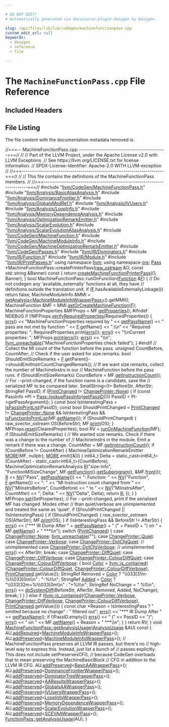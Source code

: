 ```yaml
---

# DO NOT EDIT!
# Automatically generated via docusaurus-plugin-doxygen by Doxygen.

slug: /api/files/lib/lib/codegen/machinefunctionpass-cpp
custom_edit_url: null
keywords:
  - doxygen
  - reference
  - file

---
```





# The `MachineFunctionPass.cpp` File Reference

<DoxygenPage pluginConfig={pluginConfig}>



## Included Headers

<IncludesList>
<IncludesListItem
  filePath="llvm/CodeGen/MachineFunctionPass.h"
  permalink="/docs/api/files/include/include/llvm/include/llvm/codegen/machinefunctionpass-h"
  isLocal="true" />
<IncludesListItem
  filePath="llvm/Analysis/BasicAliasAnalysis.h"
  permalink="/docs/api/files/include/include/llvm/include/llvm/analysis/basicaliasanalysis-h"
  isLocal="true" />
<IncludesListItem
  filePath="llvm/Analysis/DominanceFrontier.h"
  permalink="/docs/api/files/include/include/llvm/include/llvm/analysis/dominancefrontier-h"
  isLocal="true" />
<IncludesListItem
  filePath="llvm/Analysis/GlobalsModRef.h"
  permalink="/docs/api/files/include/include/llvm/include/llvm/analysis/globalsmodref-h"
  isLocal="true" />
<IncludesListItem
  filePath="llvm/Analysis/IVUsers.h"
  permalink="/docs/api/files/include/include/llvm/include/llvm/analysis/ivusers-h"
  isLocal="true" />
<IncludesListItem
  filePath="llvm/Analysis/LoopInfo.h"
  permalink="/docs/api/files/include/include/llvm/include/llvm/analysis/loopinfo-h"
  isLocal="true" />
<IncludesListItem
  filePath="llvm/Analysis/MemoryDependenceAnalysis.h"
  permalink="/docs/api/files/include/include/llvm/include/llvm/analysis/memorydependenceanalysis-h"
  isLocal="true" />
<IncludesListItem
  filePath="llvm/Analysis/OptimizationRemarkEmitter.h"
  permalink="/docs/api/files/include/include/llvm/include/llvm/analysis/optimizationremarkemitter-h"
  isLocal="true" />
<IncludesListItem
  filePath="llvm/Analysis/ScalarEvolution.h"
  permalink="/docs/api/files/include/include/llvm/include/llvm/analysis/scalarevolution-h"
  isLocal="true" />
<IncludesListItem
  filePath="llvm/Analysis/ScalarEvolutionAliasAnalysis.h"
  permalink="/docs/api/files/include/include/llvm/include/llvm/analysis/scalarevolutionaliasanalysis-h"
  isLocal="true" />
<IncludesListItem
  filePath="llvm/CodeGen/MachineFunction.h"
  permalink="/docs/api/files/include/include/llvm/include/llvm/codegen/machinefunction-h"
  isLocal="true" />
<IncludesListItem
  filePath="llvm/CodeGen/MachineModuleInfo.h"
  permalink="/docs/api/files/include/include/llvm/include/llvm/codegen/machinemoduleinfo-h"
  isLocal="true" />
<IncludesListItem
  filePath="llvm/CodeGen/MachineOptimizationRemarkEmitter.h"
  permalink="/docs/api/files/include/include/llvm/include/llvm/codegen/machineoptimizationremarkemitter-h"
  isLocal="true" />
<IncludesListItem
  filePath="llvm/CodeGen/Passes.h"
  permalink="/docs/api/files/include/include/llvm/include/llvm/codegen/passes-h"
  isLocal="true" />
<IncludesListItem
  filePath="llvm/IR/Dominators.h"
  permalink="/docs/api/files/include/include/llvm/include/llvm/ir/dominators-h"
  isLocal="true" />
<IncludesListItem
  filePath="llvm/IR/Function.h"
  permalink="/docs/api/files/include/include/llvm/include/llvm/ir/function-h"
  isLocal="true" />
<IncludesListItem
  filePath="llvm/IR/Module.h"
  permalink="/docs/api/files/include/include/llvm/include/llvm/ir/module-h"
  isLocal="true" />
<IncludesListItem
  filePath="llvm/IR/PrintPasses.h"
  permalink="/docs/api/files/include/include/llvm/include/llvm/ir/printpasses-h"
  isLocal="true" />
</IncludesList>


## File Listing

The file content with the documentation metadata removed is:

<ProgramListing>

<Link id="l00001" /><CodeLine lineNumber="1"><span class="doxyHighlightComment">//===-- MachineFunctionPass.cpp -------------------------------------------===//</span></CodeLine>
<Link id="l00002" /><CodeLine lineNumber="2"><span class="doxyHighlightComment">//</span></CodeLine>
<Link id="l00003" /><CodeLine lineNumber="3"><span class="doxyHighlightComment">// Part of the LLVM Project, under the Apache License v2.0 with LLVM Exceptions.</span></CodeLine>
<Link id="l00004" /><CodeLine lineNumber="4"><span class="doxyHighlightComment">// See https://llvm.org/LICENSE.txt for license information.</span></CodeLine>
<Link id="l00005" /><CodeLine lineNumber="5"><span class="doxyHighlightComment">// SPDX-License-Identifier: Apache-2.0 WITH LLVM-exception</span></CodeLine>
<Link id="l00006" /><CodeLine lineNumber="6"><span class="doxyHighlightComment">//</span></CodeLine>
<Link id="l00007" /><CodeLine lineNumber="7"><span class="doxyHighlightComment">//===----------------------------------------------------------------------===//</span></CodeLine>
<Link id="l00008" /><CodeLine lineNumber="8"><span class="doxyHighlightComment">//</span></CodeLine>
<Link id="l00009" /><CodeLine lineNumber="9"><span class="doxyHighlightComment">// This file contains the definitions of the MachineFunctionPass members.</span></CodeLine>
<Link id="l00010" /><CodeLine lineNumber="10"><span class="doxyHighlightComment">//</span></CodeLine>
<Link id="l00011" /><CodeLine lineNumber="11"><span class="doxyHighlightComment">//===----------------------------------------------------------------------===//</span></CodeLine>
<Link id="l00012" /><CodeLine lineNumber="12"></CodeLine>
<Link id="l00013" /><CodeLine lineNumber="13"><span class="doxyHighlightPreprocessor">#include &quot;<a href="/docs/api/files/include/include/llvm/include/llvm/codegen/machinefunctionpass-h">llvm/CodeGen/MachineFunctionPass.h</a>&quot;</span></CodeLine>
<Link id="l00014" /><CodeLine lineNumber="14"><span class="doxyHighlightPreprocessor">#include &quot;<a href="/docs/api/files/include/include/llvm/include/llvm/analysis/basicaliasanalysis-h">llvm/Analysis/BasicAliasAnalysis.h</a>&quot;</span></CodeLine>
<Link id="l00015" /><CodeLine lineNumber="15"><span class="doxyHighlightPreprocessor">#include &quot;<a href="/docs/api/files/include/include/llvm/include/llvm/analysis/dominancefrontier-h">llvm/Analysis/DominanceFrontier.h</a>&quot;</span></CodeLine>
<Link id="l00016" /><CodeLine lineNumber="16"><span class="doxyHighlightPreprocessor">#include &quot;<a href="/docs/api/files/include/include/llvm/include/llvm/analysis/globalsmodref-h">llvm/Analysis/GlobalsModRef.h</a>&quot;</span></CodeLine>
<Link id="l00017" /><CodeLine lineNumber="17"><span class="doxyHighlightPreprocessor">#include &quot;<a href="/docs/api/files/include/include/llvm/include/llvm/analysis/ivusers-h">llvm/Analysis/IVUsers.h</a>&quot;</span></CodeLine>
<Link id="l00018" /><CodeLine lineNumber="18"><span class="doxyHighlightPreprocessor">#include &quot;<a href="/docs/api/files/include/include/llvm/include/llvm/analysis/loopinfo-h">llvm/Analysis/LoopInfo.h</a>&quot;</span></CodeLine>
<Link id="l00019" /><CodeLine lineNumber="19"><span class="doxyHighlightPreprocessor">#include &quot;<a href="/docs/api/files/include/include/llvm/include/llvm/analysis/memorydependenceanalysis-h">llvm/Analysis/MemoryDependenceAnalysis.h</a>&quot;</span></CodeLine>
<Link id="l00020" /><CodeLine lineNumber="20"><span class="doxyHighlightPreprocessor">#include &quot;<a href="/docs/api/files/include/include/llvm/include/llvm/analysis/optimizationremarkemitter-h">llvm/Analysis/OptimizationRemarkEmitter.h</a>&quot;</span></CodeLine>
<Link id="l00021" /><CodeLine lineNumber="21"><span class="doxyHighlightPreprocessor">#include &quot;<a href="/docs/api/files/include/include/llvm/include/llvm/analysis/scalarevolution-h">llvm/Analysis/ScalarEvolution.h</a>&quot;</span></CodeLine>
<Link id="l00022" /><CodeLine lineNumber="22"><span class="doxyHighlightPreprocessor">#include &quot;<a href="/docs/api/files/include/include/llvm/include/llvm/analysis/scalarevolutionaliasanalysis-h">llvm/Analysis/ScalarEvolutionAliasAnalysis.h</a>&quot;</span></CodeLine>
<Link id="l00023" /><CodeLine lineNumber="23"><span class="doxyHighlightPreprocessor">#include &quot;<a href="/docs/api/files/include/include/llvm/include/llvm/codegen/machinefunction-h">llvm/CodeGen/MachineFunction.h</a>&quot;</span></CodeLine>
<Link id="l00024" /><CodeLine lineNumber="24"><span class="doxyHighlightPreprocessor">#include &quot;<a href="/docs/api/files/include/include/llvm/include/llvm/codegen/machinemoduleinfo-h">llvm/CodeGen/MachineModuleInfo.h</a>&quot;</span></CodeLine>
<Link id="l00025" /><CodeLine lineNumber="25"><span class="doxyHighlightPreprocessor">#include &quot;<a href="/docs/api/files/include/include/llvm/include/llvm/codegen/machineoptimizationremarkemitter-h">llvm/CodeGen/MachineOptimizationRemarkEmitter.h</a>&quot;</span></CodeLine>
<Link id="l00026" /><CodeLine lineNumber="26"><span class="doxyHighlightPreprocessor">#include &quot;<a href="/docs/api/files/include/include/llvm/include/llvm/codegen/passes-h">llvm/CodeGen/Passes.h</a>&quot;</span></CodeLine>
<Link id="l00027" /><CodeLine lineNumber="27"><span class="doxyHighlightPreprocessor">#include &quot;<a href="/docs/api/files/include/include/llvm/include/llvm/ir/dominators-h">llvm/IR/Dominators.h</a>&quot;</span></CodeLine>
<Link id="l00028" /><CodeLine lineNumber="28"><span class="doxyHighlightPreprocessor">#include &quot;<a href="/docs/api/files/include/include/llvm/include/llvm/ir/function-h">llvm/IR/Function.h</a>&quot;</span></CodeLine>
<Link id="l00029" /><CodeLine lineNumber="29"><span class="doxyHighlightPreprocessor">#include &quot;<a href="/docs/api/files/include/include/llvm/include/llvm/ir/module-h">llvm/IR/Module.h</a>&quot;</span></CodeLine>
<Link id="l00030" /><CodeLine lineNumber="30"><span class="doxyHighlightPreprocessor">#include &quot;<a href="/docs/api/files/include/include/llvm/include/llvm/ir/printpasses-h">llvm/IR/PrintPasses.h</a>&quot;</span></CodeLine>
<Link id="l00031" /><CodeLine lineNumber="31"></CodeLine>
<Link id="l00032" /><CodeLine lineNumber="32"><span class="doxyHighlightKeyword">using namespace </span><span class="doxyHighlight"><a href="/docs/api/namespaces/llvm">llvm</a>;</span></CodeLine>
<Link id="l00033" /><CodeLine lineNumber="33"><span class="doxyHighlightKeyword">using namespace </span><span class="doxyHighlight"><a href="/docs/api/namespaces/llvm/ore">ore</a>;</span></CodeLine>
<Link id="l00034" /><CodeLine lineNumber="34"></CodeLine>
<Link id="l00035" /><CodeLine lineNumber="35"><span class="doxyHighlight"><a href="/docs/api/classes/llvm/pass">Pass</a> &#42;MachineFunctionPass::createPrinterPass(<a href="/docs/api/classes/llvm/raw-ostream">raw&#95;ostream</a> &amp;O,</span></CodeLine>
<Link id="l00036" /><CodeLine lineNumber="36"><span class="doxyHighlight">                                             </span><span class="doxyHighlightKeyword">const</span><span class="doxyHighlight"> std::string &amp;Banner)</span><span class="doxyHighlightKeyword"> const </span><span class="doxyHighlight">&#123;</span></CodeLine>
<Link id="l00037" /><CodeLine lineNumber="37"><span class="doxyHighlight">  </span><span class="doxyHighlightKeywordFlow">return</span><span class="doxyHighlight"> <a href="/docs/api/namespaces/llvm/#ab15e27356e7575797fe857f7660520ee">createMachineFunctionPrinterPass</a>(O, Banner);</span></CodeLine>
<Link id="l00038" /><CodeLine lineNumber="38"><span class="doxyHighlight">&#125;</span></CodeLine>
<Link id="l00039" /><CodeLine lineNumber="39"></CodeLine>
<Link id="l00040" /><CodeLine lineNumber="40"><span class="doxyHighlightKeywordType">bool</span><span class="doxyHighlight"> MachineFunctionPass::runOnFunction(<a href="/docs/api/classes/llvm/function">Function</a> &amp;<a href="/docs/api/files/lib/lib/support/md5-cpp/#a96d73bbd7af15cb1fc38c3f4a3bd82e9">F</a>) &#123;</span></CodeLine>
<Link id="l00041" /><CodeLine lineNumber="41"><span class="doxyHighlight">  </span><span class="doxyHighlightComment">// Do not codegen any &#39;available&#95;externally&#39; functions at all, they have</span></CodeLine>
<Link id="l00042" /><CodeLine lineNumber="42"><span class="doxyHighlight">  </span><span class="doxyHighlightComment">// definitions outside the translation unit.</span></CodeLine>
<Link id="l00043" /><CodeLine lineNumber="43"><span class="doxyHighlight">  </span><span class="doxyHighlightKeywordFlow">if</span><span class="doxyHighlight"> (<a href="/docs/api/files/lib/lib/support/md5-cpp/#a96d73bbd7af15cb1fc38c3f4a3bd82e9">F</a>.hasAvailableExternallyLinkage())</span></CodeLine>
<Link id="l00044" /><CodeLine lineNumber="44"><span class="doxyHighlight">    </span><span class="doxyHighlightKeywordFlow">return</span><span class="doxyHighlight"> </span><span class="doxyHighlightKeyword">false</span><span class="doxyHighlight">;</span></CodeLine>
<Link id="l00045" /><CodeLine lineNumber="45"></CodeLine>
<Link id="l00046" /><CodeLine lineNumber="46"><span class="doxyHighlight">  MachineModuleInfo &amp;MMI = <a href="/docs/api/classes/llvm/pass/#a4863e5e463fb79955269fbf7fbf52b80">getAnalysis&lt;MachineModuleInfoWrapperPass&gt;</a>().getMMI();</span></CodeLine>
<Link id="l00047" /><CodeLine lineNumber="47"><span class="doxyHighlight">  MachineFunction &amp;MF = MMI.<a href="/docs/api/classes/llvm/machinemoduleinfo/#a89ccc89e9bd5881953bd1524a0d29f84">getOrCreateMachineFunction</a>(<a href="/docs/api/files/lib/lib/support/md5-cpp/#a96d73bbd7af15cb1fc38c3f4a3bd82e9">F</a>);</span></CodeLine>
<Link id="l00048" /><CodeLine lineNumber="48"></CodeLine>
<Link id="l00049" /><CodeLine lineNumber="49"><span class="doxyHighlight">  MachineFunctionProperties &amp;MFProps = MF.<a href="/docs/api/classes/llvm/machinefunction/#ac1f888bba00f32cb4f9a0010c958f397">getProperties</a>();</span></CodeLine>
<Link id="l00050" /><CodeLine lineNumber="50"></CodeLine>
<Link id="l00051" /><CodeLine lineNumber="51"><span class="doxyHighlightPreprocessor">#ifndef NDEBUG</span></CodeLine>
<Link id="l00052" /><CodeLine lineNumber="52"><span class="doxyHighlight">  </span><span class="doxyHighlightKeywordFlow">if</span><span class="doxyHighlight"> (!MFProps.<a href="/docs/api/classes/llvm/machinefunctionproperties/#a87e4aa663bae5cd9d0b8331dd1e05450">verifyRequiredProperties</a>(RequiredProperties)) &#123;</span></CodeLine>
<Link id="l00053" /><CodeLine lineNumber="53"><span class="doxyHighlight">    <a href="/docs/api/namespaces/llvm/#a9a7b5c68c90f85baaedaa854cc5002cc">errs</a>() &lt;&lt; </span><span class="doxyHighlightStringLiteral">&quot;MachineFunctionProperties required by &quot;</span><span class="doxyHighlight"> &lt;&lt; <a href="/docs/api/classes/llvm/pass/#ad729b39eacf070a9bca84533b3c743bf">getPassName</a>()</span></CodeLine>
<Link id="l00054" /><CodeLine lineNumber="54"><span class="doxyHighlight">           &lt;&lt; </span><span class="doxyHighlightStringLiteral">&quot; pass are not met by function &quot;</span><span class="doxyHighlight"> &lt;&lt; <a href="/docs/api/files/lib/lib/support/md5-cpp/#a96d73bbd7af15cb1fc38c3f4a3bd82e9">F</a>.getName() &lt;&lt; </span><span class="doxyHighlightStringLiteral">&quot;.\\n&quot;</span></CodeLine>
<Link id="l00055" /><CodeLine lineNumber="55"><span class="doxyHighlight">           &lt;&lt; </span><span class="doxyHighlightStringLiteral">&quot;Required properties: &quot;</span><span class="doxyHighlight">;</span></CodeLine>
<Link id="l00056" /><CodeLine lineNumber="56"><span class="doxyHighlight">    RequiredProperties.print(<a href="/docs/api/namespaces/llvm/#a9a7b5c68c90f85baaedaa854cc5002cc">errs</a>());</span></CodeLine>
<Link id="l00057" /><CodeLine lineNumber="57"><span class="doxyHighlight">    <a href="/docs/api/namespaces/llvm/#a9a7b5c68c90f85baaedaa854cc5002cc">errs</a>() &lt;&lt; </span><span class="doxyHighlightStringLiteral">&quot;\\nCurrent properties: &quot;</span><span class="doxyHighlight">;</span></CodeLine>
<Link id="l00058" /><CodeLine lineNumber="58"><span class="doxyHighlight">    MFProps.<a href="/docs/api/classes/llvm/machinefunctionproperties/#a8437f33fa9e1911e5080f42413c30987">print</a>(<a href="/docs/api/namespaces/llvm/#a9a7b5c68c90f85baaedaa854cc5002cc">errs</a>());</span></CodeLine>
<Link id="l00059" /><CodeLine lineNumber="59"><span class="doxyHighlight">    <a href="/docs/api/namespaces/llvm/#a9a7b5c68c90f85baaedaa854cc5002cc">errs</a>() &lt;&lt; </span><span class="doxyHighlightStringLiteral">&quot;\\n&quot;</span><span class="doxyHighlight">;</span></CodeLine>
<Link id="l00060" /><CodeLine lineNumber="60"><span class="doxyHighlight">    <a href="/docs/api/files/include/include/llvm/include/llvm/support/errorhandling-h/#ace243f5c25697a1107cce46626b3dc94">llvm&#95;unreachable</a>(</span><span class="doxyHighlightStringLiteral">&quot;MachineFunctionProperties check failed&quot;</span><span class="doxyHighlight">);</span></CodeLine>
<Link id="l00061" /><CodeLine lineNumber="61"><span class="doxyHighlight">  &#125;</span></CodeLine>
<Link id="l00062" /><CodeLine lineNumber="62"><span class="doxyHighlightPreprocessor">#endif</span></CodeLine>
<Link id="l00063" /><CodeLine lineNumber="63"><span class="doxyHighlight">  </span><span class="doxyHighlightComment">// Collect the MI count of the function before the pass.</span></CodeLine>
<Link id="l00064" /><CodeLine lineNumber="64"><span class="doxyHighlight">  </span><span class="doxyHighlightKeywordType">unsigned</span><span class="doxyHighlight"> CountBefore, CountAfter;</span></CodeLine>
<Link id="l00065" /><CodeLine lineNumber="65"></CodeLine>
<Link id="l00066" /><CodeLine lineNumber="66"><span class="doxyHighlight">  </span><span class="doxyHighlightComment">// Check if the user asked for size remarks.</span></CodeLine>
<Link id="l00067" /><CodeLine lineNumber="67"><span class="doxyHighlight">  </span><span class="doxyHighlightKeywordType">bool</span><span class="doxyHighlight"> ShouldEmitSizeRemarks =</span></CodeLine>
<Link id="l00068" /><CodeLine lineNumber="68"><span class="doxyHighlight">      <a href="/docs/api/files/lib/lib/support/md5-cpp/#a96d73bbd7af15cb1fc38c3f4a3bd82e9">F</a>.getParent()-&gt;shouldEmitInstrCountChangedRemark();</span></CodeLine>
<Link id="l00069" /><CodeLine lineNumber="69"></CodeLine>
<Link id="l00070" /><CodeLine lineNumber="70"><span class="doxyHighlight">  </span><span class="doxyHighlightComment">// If we want size remarks, collect the number of MachineInstrs in our</span></CodeLine>
<Link id="l00071" /><CodeLine lineNumber="71"><span class="doxyHighlight">  </span><span class="doxyHighlightComment">// MachineFunction before the pass runs.</span></CodeLine>
<Link id="l00072" /><CodeLine lineNumber="72"><span class="doxyHighlight">  </span><span class="doxyHighlightKeywordFlow">if</span><span class="doxyHighlight"> (ShouldEmitSizeRemarks)</span></CodeLine>
<Link id="l00073" /><CodeLine lineNumber="73"><span class="doxyHighlight">    CountBefore = MF.<a href="/docs/api/classes/llvm/machinefunction/#a0892015643ec782f2fce58af100fbd6e">getInstructionCount</a>();</span></CodeLine>
<Link id="l00074" /><CodeLine lineNumber="74"></CodeLine>
<Link id="l00075" /><CodeLine lineNumber="75"><span class="doxyHighlight">  </span><span class="doxyHighlightComment">// For --print-changed, if the function name is a candidate, save the</span></CodeLine>
<Link id="l00076" /><CodeLine lineNumber="76"><span class="doxyHighlight">  </span><span class="doxyHighlightComment">// serialized MF to be compared later.</span></CodeLine>
<Link id="l00077" /><CodeLine lineNumber="77"><span class="doxyHighlight">  SmallString&lt;0&gt; BeforeStr, AfterStr;</span></CodeLine>
<Link id="l00078" /><CodeLine lineNumber="78"><span class="doxyHighlight">  StringRef PassID;</span></CodeLine>
<Link id="l00079" /><CodeLine lineNumber="79"><span class="doxyHighlight">  </span><span class="doxyHighlightKeywordFlow">if</span><span class="doxyHighlight"> (<a href="/docs/api/namespaces/llvm/#a5074e520089f2472cad6437fe736eef2">PrintChanged</a> != <a href="/docs/api/namespaces/llvm/#a0d9d5328bc7a7ba4906fb7a366cc9a32a6adf97f83acf6453d4a6a4b1070f3754">ChangePrinter::None</a>) &#123;</span></CodeLine>
<Link id="l00080" /><CodeLine lineNumber="80"><span class="doxyHighlight">    </span><span class="doxyHighlightKeywordFlow">if</span><span class="doxyHighlight"> (</span><span class="doxyHighlightKeyword">const</span><span class="doxyHighlight"> PassInfo &#42;PI = <a href="/docs/api/classes/llvm/pass/#aab174263c400ece13a7278990e102fa6">Pass::lookupPassInfo</a>(<a href="/docs/api/classes/llvm/pass/#a63192e749ba4a0ee29336a59d6a19647">getPassID</a>()))</span></CodeLine>
<Link id="l00081" /><CodeLine lineNumber="81"><span class="doxyHighlight">      PassID = PI-&gt;getPassArgument();</span></CodeLine>
<Link id="l00082" /><CodeLine lineNumber="82"><span class="doxyHighlight">  &#125;</span></CodeLine>
<Link id="l00083" /><CodeLine lineNumber="83"><span class="doxyHighlight">  </span><span class="doxyHighlightKeyword">const</span><span class="doxyHighlight"> </span><span class="doxyHighlightKeywordType">bool</span><span class="doxyHighlight"> IsInterestingPass = <a href="/docs/api/namespaces/llvm/#a8059a29de9752b72c252ece47fdb42b0">isPassInPrintList</a>(PassID);</span></CodeLine>
<Link id="l00084" /><CodeLine lineNumber="84"><span class="doxyHighlight">  </span><span class="doxyHighlightKeyword">const</span><span class="doxyHighlight"> </span><span class="doxyHighlightKeywordType">bool</span><span class="doxyHighlight"> ShouldPrintChanged = <a href="/docs/api/namespaces/llvm/#a5074e520089f2472cad6437fe736eef2">PrintChanged</a> != <a href="/docs/api/namespaces/llvm/#a0d9d5328bc7a7ba4906fb7a366cc9a32a6adf97f83acf6453d4a6a4b1070f3754">ChangePrinter::None</a> &amp;&amp;</span></CodeLine>
<Link id="l00085" /><CodeLine lineNumber="85"><span class="doxyHighlight">                                  IsInterestingPass &amp;&amp;</span></CodeLine>
<Link id="l00086" /><CodeLine lineNumber="86"><span class="doxyHighlight">                                  <a href="/docs/api/namespaces/llvm/#a7d104c3a6510178d34b2d3f0ae67b4d5">isFunctionInPrintList</a>(MF.<a href="/docs/api/classes/llvm/machinefunction/#a3d142c9e7c066059e15232c56dec9e2e">getName</a>());</span></CodeLine>
<Link id="l00087" /><CodeLine lineNumber="87"><span class="doxyHighlight">  </span><span class="doxyHighlightKeywordFlow">if</span><span class="doxyHighlight"> (ShouldPrintChanged) &#123;</span></CodeLine>
<Link id="l00088" /><CodeLine lineNumber="88"><span class="doxyHighlight">    raw&#95;svector&#95;ostream OS(BeforeStr);</span></CodeLine>
<Link id="l00089" /><CodeLine lineNumber="89"><span class="doxyHighlight">    MF.<a href="/docs/api/classes/llvm/machinefunction/#ad9c9c8915579c517eff56e638c1a643c">print</a>(OS);</span></CodeLine>
<Link id="l00090" /><CodeLine lineNumber="90"><span class="doxyHighlight">  &#125;</span></CodeLine>
<Link id="l00091" /><CodeLine lineNumber="91"></CodeLine>
<Link id="l00092" /><CodeLine lineNumber="92"><span class="doxyHighlight">  MFProps.<a href="/docs/api/classes/llvm/machinefunctionproperties/#af2f789465ed765ac2795381e8b91b902">reset</a>(ClearedProperties);</span></CodeLine>
<Link id="l00093" /><CodeLine lineNumber="93"></CodeLine>
<Link id="l00094" /><CodeLine lineNumber="94"><span class="doxyHighlight">  </span><span class="doxyHighlightKeywordType">bool</span><span class="doxyHighlight"> RV = <a href="/docs/api/classes/llvm/machinefunctionpass/#abb98ed32e4e5acae62ef3edd7bf04fb5">runOnMachineFunction</a>(MF);</span></CodeLine>
<Link id="l00095" /><CodeLine lineNumber="95"></CodeLine>
<Link id="l00096" /><CodeLine lineNumber="96"><span class="doxyHighlight">  </span><span class="doxyHighlightKeywordFlow">if</span><span class="doxyHighlight"> (ShouldEmitSizeRemarks) &#123;</span></CodeLine>
<Link id="l00097" /><CodeLine lineNumber="97"><span class="doxyHighlight">    </span><span class="doxyHighlightComment">// We wanted size remarks. Check if there was a change to the number of</span></CodeLine>
<Link id="l00098" /><CodeLine lineNumber="98"><span class="doxyHighlight">    </span><span class="doxyHighlightComment">// MachineInstrs in the module. Emit a remark if there was a change.</span></CodeLine>
<Link id="l00099" /><CodeLine lineNumber="99"><span class="doxyHighlight">    CountAfter = MF.<a href="/docs/api/classes/llvm/machinefunction/#a0892015643ec782f2fce58af100fbd6e">getInstructionCount</a>();</span></CodeLine>
<Link id="l00100" /><CodeLine lineNumber="100"><span class="doxyHighlight">    </span><span class="doxyHighlightKeywordFlow">if</span><span class="doxyHighlight"> (CountBefore != CountAfter) &#123;</span></CodeLine>
<Link id="l00101" /><CodeLine lineNumber="101"><span class="doxyHighlight">      MachineOptimizationRemarkEmitter <a href="/docs/api/files/lib/lib/support/regcomp-c/#ace441594c4bd8da94fd64b1c612ca948">MORE</a>(MF, </span><span class="doxyHighlightKeyword">nullptr</span><span class="doxyHighlight">);</span></CodeLine>
<Link id="l00102" /><CodeLine lineNumber="102"><span class="doxyHighlight">      <a href="/docs/api/files/lib/lib/support/regcomp-c/#ace441594c4bd8da94fd64b1c612ca948">MORE</a>.emit(&#91;&amp;&#93;() &#123;</span></CodeLine>
<Link id="l00103" /><CodeLine lineNumber="103"><span class="doxyHighlight">        int64&#95;t Delta = </span><span class="doxyHighlightKeyword">static&#95;cast&lt;</span><span class="doxyHighlight">int64&#95;t</span><span class="doxyHighlightKeyword">&gt;</span><span class="doxyHighlight">(CountAfter) -</span></CodeLine>
<Link id="l00104" /><CodeLine lineNumber="104"><span class="doxyHighlight">                        </span><span class="doxyHighlightKeyword">static&#95;cast&lt;</span><span class="doxyHighlight">int64&#95;t</span><span class="doxyHighlightKeyword">&gt;</span><span class="doxyHighlight">(CountBefore);</span></CodeLine>
<Link id="l00105" /><CodeLine lineNumber="105"><span class="doxyHighlight">        MachineOptimizationRemarkAnalysis <a href="/docs/api/namespaces/llvm/riscvfencefield/#a147be9e9780c1e33363ea572d4c7b25fa1835091d83e0e052cd1a32c99b2be731">R</a>(</span><span class="doxyHighlightStringLiteral">&quot;size-info&quot;</span><span class="doxyHighlight">, </span><span class="doxyHighlightStringLiteral">&quot;FunctionMISizeChange&quot;</span><span class="doxyHighlight">,</span></CodeLine>
<Link id="l00106" /><CodeLine lineNumber="106"><span class="doxyHighlight">                                            MF.<a href="/docs/api/classes/llvm/machinefunction/#a977ddce262de45c645be23d951066351">getFunction</a>().<a href="/docs/api/classes/llvm/function/#a4d834f9897d15e3a6349063b5d637cd8">getSubprogram</a>(),</span></CodeLine>
<Link id="l00107" /><CodeLine lineNumber="107"><span class="doxyHighlight">                                            &amp;MF.<a href="/docs/api/classes/llvm/machinefunction/#ac8ca28de0f4dcee651340e7ef0c45233">front</a>());</span></CodeLine>
<Link id="l00108" /><CodeLine lineNumber="108"><span class="doxyHighlight">        <a href="/docs/api/namespaces/llvm/riscvfencefield/#a147be9e9780c1e33363ea572d4c7b25fa1835091d83e0e052cd1a32c99b2be731">R</a> &lt;&lt; <a href="/docs/api/namespaces/llvm/ore/#a5ca06dfbc998afac005414d8e9b7c234">NV</a>(</span><span class="doxyHighlightStringLiteral">&quot;Pass&quot;</span><span class="doxyHighlight">, <a href="/docs/api/classes/llvm/pass/#ad729b39eacf070a9bca84533b3c743bf">getPassName</a>())</span></CodeLine>
<Link id="l00109" /><CodeLine lineNumber="109"><span class="doxyHighlight">          &lt;&lt; </span><span class="doxyHighlightStringLiteral">&quot;: Function: &quot;</span><span class="doxyHighlight"> &lt;&lt; <a href="/docs/api/namespaces/llvm/ore/#a5ca06dfbc998afac005414d8e9b7c234">NV</a>(</span><span class="doxyHighlightStringLiteral">&quot;Function&quot;</span><span class="doxyHighlight">, <a href="/docs/api/files/lib/lib/support/md5-cpp/#a96d73bbd7af15cb1fc38c3f4a3bd82e9">F</a>.getName()) &lt;&lt; </span><span class="doxyHighlightStringLiteral">&quot;: &quot;</span></CodeLine>
<Link id="l00110" /><CodeLine lineNumber="110"><span class="doxyHighlight">          &lt;&lt; </span><span class="doxyHighlightStringLiteral">&quot;MI Instruction count changed from &quot;</span></CodeLine>
<Link id="l00111" /><CodeLine lineNumber="111"><span class="doxyHighlight">          &lt;&lt; <a href="/docs/api/namespaces/llvm/ore/#a5ca06dfbc998afac005414d8e9b7c234">NV</a>(</span><span class="doxyHighlightStringLiteral">&quot;MIInstrsBefore&quot;</span><span class="doxyHighlight">, CountBefore) &lt;&lt; </span><span class="doxyHighlightStringLiteral">&quot; to &quot;</span></CodeLine>
<Link id="l00112" /><CodeLine lineNumber="112"><span class="doxyHighlight">          &lt;&lt; <a href="/docs/api/namespaces/llvm/ore/#a5ca06dfbc998afac005414d8e9b7c234">NV</a>(</span><span class="doxyHighlightStringLiteral">&quot;MIInstrsAfter&quot;</span><span class="doxyHighlight">, CountAfter)</span></CodeLine>
<Link id="l00113" /><CodeLine lineNumber="113"><span class="doxyHighlight">          &lt;&lt; </span><span class="doxyHighlightStringLiteral">&quot;; Delta: &quot;</span><span class="doxyHighlight"> &lt;&lt; <a href="/docs/api/namespaces/llvm/ore/#a5ca06dfbc998afac005414d8e9b7c234">NV</a>(</span><span class="doxyHighlightStringLiteral">&quot;Delta&quot;</span><span class="doxyHighlight">, Delta);</span></CodeLine>
<Link id="l00114" /><CodeLine lineNumber="114"><span class="doxyHighlight">        </span><span class="doxyHighlightKeywordFlow">return</span><span class="doxyHighlight"> <a href="/docs/api/namespaces/llvm/riscvfencefield/#a147be9e9780c1e33363ea572d4c7b25fa1835091d83e0e052cd1a32c99b2be731">R</a>;</span></CodeLine>
<Link id="l00115" /><CodeLine lineNumber="115"><span class="doxyHighlight">      &#125;);</span></CodeLine>
<Link id="l00116" /><CodeLine lineNumber="116"><span class="doxyHighlight">    &#125;</span></CodeLine>
<Link id="l00117" /><CodeLine lineNumber="117"><span class="doxyHighlight">  &#125;</span></CodeLine>
<Link id="l00118" /><CodeLine lineNumber="118"></CodeLine>
<Link id="l00119" /><CodeLine lineNumber="119"><span class="doxyHighlight">  MFProps.<a href="/docs/api/classes/llvm/machinefunctionproperties/#aa7780563d7ca260d0ae67d957b56427f">set</a>(SetProperties);</span></CodeLine>
<Link id="l00120" /><CodeLine lineNumber="120"></CodeLine>
<Link id="l00121" /><CodeLine lineNumber="121"><span class="doxyHighlight">  </span><span class="doxyHighlightComment">// For --print-changed, print if the serialized MF has changed. Modes other</span></CodeLine>
<Link id="l00122" /><CodeLine lineNumber="122"><span class="doxyHighlight">  </span><span class="doxyHighlightComment">// than quiet/verbose are unimplemented and treated the same as &#39;quiet&#39;.</span></CodeLine>
<Link id="l00123" /><CodeLine lineNumber="123"><span class="doxyHighlight">  </span><span class="doxyHighlightKeywordFlow">if</span><span class="doxyHighlight"> (ShouldPrintChanged || !IsInterestingPass) &#123;</span></CodeLine>
<Link id="l00124" /><CodeLine lineNumber="124"><span class="doxyHighlight">    </span><span class="doxyHighlightKeywordFlow">if</span><span class="doxyHighlight"> (ShouldPrintChanged) &#123;</span></CodeLine>
<Link id="l00125" /><CodeLine lineNumber="125"><span class="doxyHighlight">      raw&#95;svector&#95;ostream OS(AfterStr);</span></CodeLine>
<Link id="l00126" /><CodeLine lineNumber="126"><span class="doxyHighlight">      MF.<a href="/docs/api/classes/llvm/machinefunction/#ad9c9c8915579c517eff56e638c1a643c">print</a>(OS);</span></CodeLine>
<Link id="l00127" /><CodeLine lineNumber="127"><span class="doxyHighlight">    &#125;</span></CodeLine>
<Link id="l00128" /><CodeLine lineNumber="128"><span class="doxyHighlight">    </span><span class="doxyHighlightKeywordFlow">if</span><span class="doxyHighlight"> (IsInterestingPass &amp;&amp; BeforeStr != AfterStr) &#123;</span></CodeLine>
<Link id="l00129" /><CodeLine lineNumber="129"><span class="doxyHighlight">      <a href="/docs/api/namespaces/llvm/#a9a7b5c68c90f85baaedaa854cc5002cc">errs</a>() &lt;&lt; (</span><span class="doxyHighlightStringLiteral">&quot;&#42;&#42;&#42; IR Dump After &quot;</span><span class="doxyHighlight"> + <a href="/docs/api/classes/llvm/pass/#ad729b39eacf070a9bca84533b3c743bf">getPassName</a>() + </span><span class="doxyHighlightStringLiteral">&quot; (&quot;</span><span class="doxyHighlight"> + PassID +</span></CodeLine>
<Link id="l00130" /><CodeLine lineNumber="130"><span class="doxyHighlight">                 </span><span class="doxyHighlightStringLiteral">&quot;) on &quot;</span><span class="doxyHighlight"> + MF.<a href="/docs/api/classes/llvm/machinefunction/#a3d142c9e7c066059e15232c56dec9e2e">getName</a>() + </span><span class="doxyHighlightStringLiteral">&quot; &#42;&#42;&#42;\\n&quot;</span><span class="doxyHighlight">);</span></CodeLine>
<Link id="l00131" /><CodeLine lineNumber="131"><span class="doxyHighlight">      </span><span class="doxyHighlightKeywordFlow">switch</span><span class="doxyHighlight"> (<a href="/docs/api/namespaces/llvm/#a5074e520089f2472cad6437fe736eef2">PrintChanged</a>) &#123;</span></CodeLine>
<Link id="l00132" /><CodeLine lineNumber="132"><span class="doxyHighlight">      </span><span class="doxyHighlightKeywordFlow">case</span><span class="doxyHighlight"> <a href="/docs/api/namespaces/llvm/#a0d9d5328bc7a7ba4906fb7a366cc9a32a6adf97f83acf6453d4a6a4b1070f3754">ChangePrinter::None</a>:</span></CodeLine>
<Link id="l00133" /><CodeLine lineNumber="133"><span class="doxyHighlight">        <a href="/docs/api/files/include/include/llvm/include/llvm/support/errorhandling-h/#ace243f5c25697a1107cce46626b3dc94">llvm&#95;unreachable</a>(</span><span class="doxyHighlightStringLiteral">&quot;&quot;</span><span class="doxyHighlight">);</span></CodeLine>
<Link id="l00134" /><CodeLine lineNumber="134"><span class="doxyHighlight">      </span><span class="doxyHighlightKeywordFlow">case</span><span class="doxyHighlight"> <a href="/docs/api/namespaces/llvm/#a0d9d5328bc7a7ba4906fb7a366cc9a32a098753f8980036f4b936e3d4b6997111">ChangePrinter::Quiet</a>:</span></CodeLine>
<Link id="l00135" /><CodeLine lineNumber="135"><span class="doxyHighlight">      </span><span class="doxyHighlightKeywordFlow">case</span><span class="doxyHighlight"> <a href="/docs/api/namespaces/llvm/#a0d9d5328bc7a7ba4906fb7a366cc9a32ad4a9fa383ab700c5bdd6f31cf7df0faf">ChangePrinter::Verbose</a>:</span></CodeLine>
<Link id="l00136" /><CodeLine lineNumber="136"><span class="doxyHighlight">      </span><span class="doxyHighlightKeywordFlow">case</span><span class="doxyHighlight"> <a href="/docs/api/namespaces/llvm/#a0d9d5328bc7a7ba4906fb7a366cc9a32a547b6191e6830ea05f44c5792e6a6879">ChangePrinter::DotCfgQuiet</a>:   </span><span class="doxyHighlightComment">// unimplemented</span></CodeLine>
<Link id="l00137" /><CodeLine lineNumber="137"><span class="doxyHighlight">      </span><span class="doxyHighlightKeywordFlow">case</span><span class="doxyHighlight"> <a href="/docs/api/namespaces/llvm/#a0d9d5328bc7a7ba4906fb7a366cc9a32a6bace5799365851d0c9848757b5d2e62">ChangePrinter::DotCfgVerbose</a>: </span><span class="doxyHighlightComment">// unimplemented</span></CodeLine>
<Link id="l00138" /><CodeLine lineNumber="138"><span class="doxyHighlight">        <a href="/docs/api/namespaces/llvm/#a9a7b5c68c90f85baaedaa854cc5002cc">errs</a>() &lt;&lt; AfterStr;</span></CodeLine>
<Link id="l00139" /><CodeLine lineNumber="139"><span class="doxyHighlight">        </span><span class="doxyHighlightKeywordFlow">break</span><span class="doxyHighlight">;</span></CodeLine>
<Link id="l00140" /><CodeLine lineNumber="140"><span class="doxyHighlight">      </span><span class="doxyHighlightKeywordFlow">case</span><span class="doxyHighlight"> <a href="/docs/api/namespaces/llvm/#a0d9d5328bc7a7ba4906fb7a366cc9a32a2a9c8e6e6b6d872b8aa8b2962eb690db">ChangePrinter::DiffQuiet</a>:</span></CodeLine>
<Link id="l00141" /><CodeLine lineNumber="141"><span class="doxyHighlight">      </span><span class="doxyHighlightKeywordFlow">case</span><span class="doxyHighlight"> <a href="/docs/api/namespaces/llvm/#a0d9d5328bc7a7ba4906fb7a366cc9a32a22a15b3198e27dd44ee901fd08c2f9e8">ChangePrinter::DiffVerbose</a>:</span></CodeLine>
<Link id="l00142" /><CodeLine lineNumber="142"><span class="doxyHighlight">      </span><span class="doxyHighlightKeywordFlow">case</span><span class="doxyHighlight"> <a href="/docs/api/namespaces/llvm/#a0d9d5328bc7a7ba4906fb7a366cc9a32ae804ca2f4db61c2499086aa945789dd0">ChangePrinter::ColourDiffQuiet</a>:</span></CodeLine>
<Link id="l00143" /><CodeLine lineNumber="143"><span class="doxyHighlight">      </span><span class="doxyHighlightKeywordFlow">case</span><span class="doxyHighlight"> <a href="/docs/api/namespaces/llvm/#a0d9d5328bc7a7ba4906fb7a366cc9a32abca7d38944ff84ec56d07412609bdad6">ChangePrinter::ColourDiffVerbose</a>: &#123;</span></CodeLine>
<Link id="l00144" /><CodeLine lineNumber="144"><span class="doxyHighlight">        </span><span class="doxyHighlightKeywordType">bool</span><span class="doxyHighlight"> <a href="/docs/api/namespaces/anonymous-aarch64a57fploadbalancing-cpp-/#afcb9ac67c90816f55d217d4f629e1047">Color</a> = <a href="/docs/api/namespaces/llvm/#acd1cd968cb420c82d70926920fcdc7d7">llvm::is&#95;contained</a>(</span></CodeLine>
<Link id="l00145" /><CodeLine lineNumber="145"><span class="doxyHighlight">            &#123;<a href="/docs/api/namespaces/llvm/#a0d9d5328bc7a7ba4906fb7a366cc9a32ae804ca2f4db61c2499086aa945789dd0">ChangePrinter::ColourDiffQuiet</a>, <a href="/docs/api/namespaces/llvm/#a0d9d5328bc7a7ba4906fb7a366cc9a32abca7d38944ff84ec56d07412609bdad6">ChangePrinter::ColourDiffVerbose</a>&#125;,</span></CodeLine>
<Link id="l00146" /><CodeLine lineNumber="146"><span class="doxyHighlight">            <a href="/docs/api/namespaces/llvm/#a5074e520089f2472cad6437fe736eef2">PrintChanged</a>.getValue());</span></CodeLine>
<Link id="l00147" /><CodeLine lineNumber="147"><span class="doxyHighlight">        StringRef Removed = <a href="/docs/api/namespaces/anonymous-aarch64a57fploadbalancing-cpp-/#afcb9ac67c90816f55d217d4f629e1047">Color</a> ? </span><span class="doxyHighlightStringLiteral">&quot;\\033&#91;31m-%l\\033&#91;0m\\n&quot;</span><span class="doxyHighlight"> : </span><span class="doxyHighlightStringLiteral">&quot;-%l\\n&quot;</span><span class="doxyHighlight">;</span></CodeLine>
<Link id="l00148" /><CodeLine lineNumber="148"><span class="doxyHighlight">        StringRef <a href="/docs/api/namespaces/llvm/logicalview/#a2f63e339cd88f5a8e97a8150ea9129d2af29ddbfb905eb2593fdcdfb243f9af85">Added</a> = <a href="/docs/api/namespaces/anonymous-aarch64a57fploadbalancing-cpp-/#afcb9ac67c90816f55d217d4f629e1047">Color</a> ? </span><span class="doxyHighlightStringLiteral">&quot;\\033&#91;32m+%l\\033&#91;0m\\n&quot;</span><span class="doxyHighlight"> : </span><span class="doxyHighlightStringLiteral">&quot;+%l\\n&quot;</span><span class="doxyHighlight">;</span></CodeLine>
<Link id="l00149" /><CodeLine lineNumber="149"><span class="doxyHighlight">        StringRef NoChange = </span><span class="doxyHighlightStringLiteral">&quot; %l\\n&quot;</span><span class="doxyHighlight">;</span></CodeLine>
<Link id="l00150" /><CodeLine lineNumber="150"><span class="doxyHighlight">        <a href="/docs/api/namespaces/llvm/#a9a7b5c68c90f85baaedaa854cc5002cc">errs</a>() &lt;&lt; <a href="/docs/api/namespaces/llvm/#ab3a01ed22efa91390e377a44b45087d8">doSystemDiff</a>(BeforeStr, AfterStr, Removed, Added, NoChange);</span></CodeLine>
<Link id="l00151" /><CodeLine lineNumber="151"><span class="doxyHighlight">        </span><span class="doxyHighlightKeywordFlow">break</span><span class="doxyHighlight">;</span></CodeLine>
<Link id="l00152" /><CodeLine lineNumber="152"><span class="doxyHighlight">      &#125;</span></CodeLine>
<Link id="l00153" /><CodeLine lineNumber="153"><span class="doxyHighlight">      &#125;</span></CodeLine>
<Link id="l00154" /><CodeLine lineNumber="154"><span class="doxyHighlight">    &#125; </span><span class="doxyHighlightKeywordFlow">else</span><span class="doxyHighlight"> </span><span class="doxyHighlightKeywordFlow">if</span><span class="doxyHighlight"> (<a href="/docs/api/namespaces/llvm/#acd1cd968cb420c82d70926920fcdc7d7">llvm::is&#95;contained</a>(&#123;<a href="/docs/api/namespaces/llvm/#a0d9d5328bc7a7ba4906fb7a366cc9a32ad4a9fa383ab700c5bdd6f31cf7df0faf">ChangePrinter::Verbose</a>,</span></CodeLine>
<Link id="l00155" /><CodeLine lineNumber="155"><span class="doxyHighlight">                                   <a href="/docs/api/namespaces/llvm/#a0d9d5328bc7a7ba4906fb7a366cc9a32a22a15b3198e27dd44ee901fd08c2f9e8">ChangePrinter::DiffVerbose</a>,</span></CodeLine>
<Link id="l00156" /><CodeLine lineNumber="156"><span class="doxyHighlight">                                   <a href="/docs/api/namespaces/llvm/#a0d9d5328bc7a7ba4906fb7a366cc9a32abca7d38944ff84ec56d07412609bdad6">ChangePrinter::ColourDiffVerbose</a>&#125;,</span></CodeLine>
<Link id="l00157" /><CodeLine lineNumber="157"><span class="doxyHighlight">                                  <a href="/docs/api/namespaces/llvm/#a5074e520089f2472cad6437fe736eef2">PrintChanged</a>.getValue())) &#123;</span></CodeLine>
<Link id="l00158" /><CodeLine lineNumber="158"><span class="doxyHighlight">      </span><span class="doxyHighlightKeyword">const</span><span class="doxyHighlight"> </span><span class="doxyHighlightKeywordType">char</span><span class="doxyHighlight"> &#42;Reason =</span></CodeLine>
<Link id="l00159" /><CodeLine lineNumber="159"><span class="doxyHighlight">          IsInterestingPass ? </span><span class="doxyHighlightStringLiteral">&quot; omitted because no change&quot;</span><span class="doxyHighlight"> : </span><span class="doxyHighlightStringLiteral">&quot; filtered out&quot;</span><span class="doxyHighlight">;</span></CodeLine>
<Link id="l00160" /><CodeLine lineNumber="160"><span class="doxyHighlight">      <a href="/docs/api/namespaces/llvm/#a9a7b5c68c90f85baaedaa854cc5002cc">errs</a>() &lt;&lt; </span><span class="doxyHighlightStringLiteral">&quot;&#42;&#42;&#42; IR Dump After &quot;</span><span class="doxyHighlight"> &lt;&lt; <a href="/docs/api/classes/llvm/pass/#ad729b39eacf070a9bca84533b3c743bf">getPassName</a>();</span></CodeLine>
<Link id="l00161" /><CodeLine lineNumber="161"><span class="doxyHighlight">      </span><span class="doxyHighlightKeywordFlow">if</span><span class="doxyHighlight"> (!PassID.empty())</span></CodeLine>
<Link id="l00162" /><CodeLine lineNumber="162"><span class="doxyHighlight">        <a href="/docs/api/namespaces/llvm/#a9a7b5c68c90f85baaedaa854cc5002cc">errs</a>() &lt;&lt; </span><span class="doxyHighlightStringLiteral">&quot; (&quot;</span><span class="doxyHighlight"> &lt;&lt; PassID &lt;&lt; </span><span class="doxyHighlightStringLiteral">&quot;)&quot;</span><span class="doxyHighlight">;</span></CodeLine>
<Link id="l00163" /><CodeLine lineNumber="163"><span class="doxyHighlight">      <a href="/docs/api/namespaces/llvm/#a9a7b5c68c90f85baaedaa854cc5002cc">errs</a>() &lt;&lt; </span><span class="doxyHighlightStringLiteral">&quot; on &quot;</span><span class="doxyHighlight"> &lt;&lt; MF.<a href="/docs/api/classes/llvm/machinefunction/#a3d142c9e7c066059e15232c56dec9e2e">getName</a>() + Reason + </span><span class="doxyHighlightStringLiteral">&quot; &#42;&#42;&#42;\\n&quot;</span><span class="doxyHighlight">;</span></CodeLine>
<Link id="l00164" /><CodeLine lineNumber="164"><span class="doxyHighlight">    &#125;</span></CodeLine>
<Link id="l00165" /><CodeLine lineNumber="165"><span class="doxyHighlight">  &#125;</span></CodeLine>
<Link id="l00166" /><CodeLine lineNumber="166"><span class="doxyHighlight">  </span><span class="doxyHighlightKeywordFlow">return</span><span class="doxyHighlight"> RV;</span></CodeLine>
<Link id="l00167" /><CodeLine lineNumber="167"><span class="doxyHighlight">&#125;</span></CodeLine>
<Link id="l00168" /><CodeLine lineNumber="168"></CodeLine>
<Link id="l00169" /><CodeLine lineNumber="169" lineLink="/docs/api/classes/llvm/machinefunctionpass/#a864fd57b4304ef933b3281d0ef85a88e"><span class="doxyHighlightKeywordType">void</span><span class="doxyHighlight"> <a href="/docs/api/classes/llvm/machinefunctionpass/#a864fd57b4304ef933b3281d0ef85a88e">MachineFunctionPass::getAnalysisUsage</a>(<a href="/docs/api/classes/llvm/analysisusage">AnalysisUsage</a> &amp;AU)</span><span class="doxyHighlightKeyword"> const </span><span class="doxyHighlight">&#123;</span></CodeLine>
<Link id="l00170" /><CodeLine lineNumber="170"><span class="doxyHighlight">  AU.<a href="/docs/api/classes/llvm/analysisusage/#ae0adcccca08fb686c9ce00f9397b660c">addRequired</a>&lt;<a href="/docs/api/classes/llvm/machinemoduleinfowrapperpass">MachineModuleInfoWrapperPass</a>&gt;();</span></CodeLine>
<Link id="l00171" /><CodeLine lineNumber="171"><span class="doxyHighlight">  AU.<a href="/docs/api/classes/llvm/analysisusage/#ae9356b720f6fbab112d809738dcc4f2a">addPreserved</a>&lt;<a href="/docs/api/classes/llvm/machinemoduleinfowrapperpass">MachineModuleInfoWrapperPass</a>&gt;();</span></CodeLine>
<Link id="l00172" /><CodeLine lineNumber="172"></CodeLine>
<Link id="l00173" /><CodeLine lineNumber="173"><span class="doxyHighlight">  </span><span class="doxyHighlightComment">// MachineFunctionPass preserves all LLVM IR passes, but there&#39;s no</span></CodeLine>
<Link id="l00174" /><CodeLine lineNumber="174"><span class="doxyHighlight">  </span><span class="doxyHighlightComment">// high-level way to express this. Instead, just list a bunch of</span></CodeLine>
<Link id="l00175" /><CodeLine lineNumber="175"><span class="doxyHighlight">  </span><span class="doxyHighlightComment">// passes explicitly. This does not include setPreservesCFG,</span></CodeLine>
<Link id="l00176" /><CodeLine lineNumber="176"><span class="doxyHighlight">  </span><span class="doxyHighlightComment">// because CodeGen overloads that to mean preserving the MachineBasicBlock</span></CodeLine>
<Link id="l00177" /><CodeLine lineNumber="177"><span class="doxyHighlight">  </span><span class="doxyHighlightComment">// CFG in addition to the LLVM IR CFG.</span></CodeLine>
<Link id="l00178" /><CodeLine lineNumber="178"><span class="doxyHighlight">  AU.<a href="/docs/api/classes/llvm/analysisusage/#ae9356b720f6fbab112d809738dcc4f2a">addPreserved</a>&lt;<a href="/docs/api/classes/llvm/basicaawrapperpass">BasicAAWrapperPass</a>&gt;();</span></CodeLine>
<Link id="l00179" /><CodeLine lineNumber="179"><span class="doxyHighlight">  AU.<a href="/docs/api/classes/llvm/analysisusage/#ae9356b720f6fbab112d809738dcc4f2a">addPreserved</a>&lt;<a href="/docs/api/classes/llvm/dominancefrontierwrapperpass">DominanceFrontierWrapperPass</a>&gt;();</span></CodeLine>
<Link id="l00180" /><CodeLine lineNumber="180"><span class="doxyHighlight">  AU.<a href="/docs/api/classes/llvm/analysisusage/#ae9356b720f6fbab112d809738dcc4f2a">addPreserved</a>&lt;<a href="/docs/api/classes/llvm/dominatortreewrapperpass">DominatorTreeWrapperPass</a>&gt;();</span></CodeLine>
<Link id="l00181" /><CodeLine lineNumber="181"><span class="doxyHighlight">  AU.<a href="/docs/api/classes/llvm/analysisusage/#ae9356b720f6fbab112d809738dcc4f2a">addPreserved</a>&lt;<a href="/docs/api/classes/llvm/aaresultswrapperpass">AAResultsWrapperPass</a>&gt;();</span></CodeLine>
<Link id="l00182" /><CodeLine lineNumber="182"><span class="doxyHighlight">  AU.<a href="/docs/api/classes/llvm/analysisusage/#ae9356b720f6fbab112d809738dcc4f2a">addPreserved</a>&lt;<a href="/docs/api/classes/llvm/globalsaawrapperpass">GlobalsAAWrapperPass</a>&gt;();</span></CodeLine>
<Link id="l00183" /><CodeLine lineNumber="183"><span class="doxyHighlight">  AU.<a href="/docs/api/classes/llvm/analysisusage/#ae9356b720f6fbab112d809738dcc4f2a">addPreserved</a>&lt;<a href="/docs/api/classes/llvm/ivuserswrapperpass">IVUsersWrapperPass</a>&gt;();</span></CodeLine>
<Link id="l00184" /><CodeLine lineNumber="184"><span class="doxyHighlight">  AU.<a href="/docs/api/classes/llvm/analysisusage/#ae9356b720f6fbab112d809738dcc4f2a">addPreserved</a>&lt;<a href="/docs/api/classes/llvm/loopinfowrapperpass">LoopInfoWrapperPass</a>&gt;();</span></CodeLine>
<Link id="l00185" /><CodeLine lineNumber="185"><span class="doxyHighlight">  AU.<a href="/docs/api/classes/llvm/analysisusage/#ae9356b720f6fbab112d809738dcc4f2a">addPreserved</a>&lt;<a href="/docs/api/classes/llvm/memorydependencewrapperpass">MemoryDependenceWrapperPass</a>&gt;();</span></CodeLine>
<Link id="l00186" /><CodeLine lineNumber="186"><span class="doxyHighlight">  AU.<a href="/docs/api/classes/llvm/analysisusage/#ae9356b720f6fbab112d809738dcc4f2a">addPreserved</a>&lt;<a href="/docs/api/classes/llvm/scalarevolutionwrapperpass">ScalarEvolutionWrapperPass</a>&gt;();</span></CodeLine>
<Link id="l00187" /><CodeLine lineNumber="187"><span class="doxyHighlight">  AU.<a href="/docs/api/classes/llvm/analysisusage/#ae9356b720f6fbab112d809738dcc4f2a">addPreserved</a>&lt;<a href="/docs/api/classes/llvm/scevaawrapperpass">SCEVAAWrapperPass</a>&gt;();</span></CodeLine>
<Link id="l00188" /><CodeLine lineNumber="188"></CodeLine>
<Link id="l00189" /><CodeLine lineNumber="189"><span class="doxyHighlight">  <a href="/docs/api/classes/llvm/pass/#a6590d0486104165ca40c7df0707f7b9e">FunctionPass::getAnalysisUsage</a>(AU);</span></CodeLine>
<Link id="l00190" /><CodeLine lineNumber="190"><span class="doxyHighlight">&#125;</span></CodeLine>

</ProgramListing>


</DoxygenPage>
